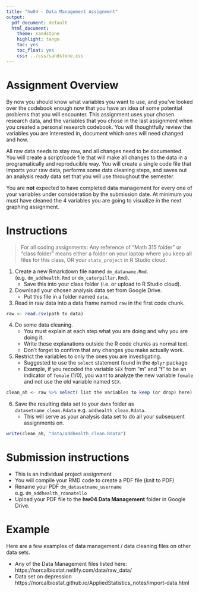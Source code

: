 ```yaml
---
title: "hw04 - Data Management Assignment"
output:
  pdf_document: default
  html_document:
    theme: sandstone
    highlight: tango
    toc: yes
    toc_float: yes
    css: ../css/sandstone.css
---
```


# Assignment Overview

By now you should know what variables you want to use, and you've looked over the codebook enough now that you have an idea of some potential problems that you will encounter. This assignment uses your chosen research data, and the variables that you chose in the last assignment when you created a personal research codebook. You will thoughtfully review the variables you are interested in, document which ones will need changed and how.

All raw data needs to stay raw, and all changes need to be documented. You will create a script/code file that will make all changes to the data in a programatically and reproducible way. You will create a single code file that imports your raw data, performs some data cleaning steps, and saves out an analysis ready data set that you will use throughout the semester. 

You are **not** expected to have completed data management for every one of your variables under consideration by the submission date. At minimum you must have cleaned the 4 variables you are going to visualize in the next graphing assignment. 

# Instructions 
> For all coding assignments: Any reference of "Math 315 folder" or "class folder" means either a folder on your laptop where you keep all files for this class, OR your `stats_project` in R Studio cloud. 

1. Create a new Rmarkdown file named `dm_dataname.Rmd`. (e.g. `dm_addhealth.Rmd`  or `dm_caterpillar.Rmd`). 
    - Save this into your class folder (i.e. or upload to R Studio cloud). 
2. Download your chosen analysis data set from Google Drive. 
    - Put this file in a folder named `data`. 
3. Read in raw data into a data frame named `raw` in the first code chunk. 

```r
raw <- read.csv(path to data)
```

4. Do some data cleaning. 
    - You must explain at each step what you are doing and why you are doing it. 
    - Write these explanations outside the R code chunks as normal text. 
    - Don't forget to confirm that any changes you make actually work. 
    
5. Restrict the variables to only the ones you are investigating. 
    - Suggested to use the `select` statement found in the `dplyr` package
    - Example, if you recoded the variable `SEX` from "m" and "f" to be an indicator of `female` (1/0), 
      you want to analyze the new variable `female` and not use the old variable named `SEX`. 

```r
clean_ah <- raw %>% select( list the variables to keep (or drop) here)
```

6. Save the resulting data set to your `data` folder as `datasetname_clean.Rdata` e.g. `addhealth_clean.Rdata`. 
    - This will serve as your analysis data set to do all your subsequent assignments on. 

```r
write(clean_ah, "data/addhealth_clean.Rdata")
```

# Submission instructions

* This is an individual project assignment
* You will compile your RMD code to create a PDF file (knit to PDF)
* Rename your PDF `dm_datasetname_username` e.g. `dm_addhealth_rdonatello`
* Upload your PDF file to the **hw04 Data Management** folder in Google Drive. 


# Example

Here are a few examples of data management / data cleaning files on other data sets. 

* Any of the Data Management files listed here: https://norcalbiostat.netlify.com/data/raw_data/ 
* Data set on depression https://norcalbiostat.github.io/AppliedStatistics_notes/import-data.html 


